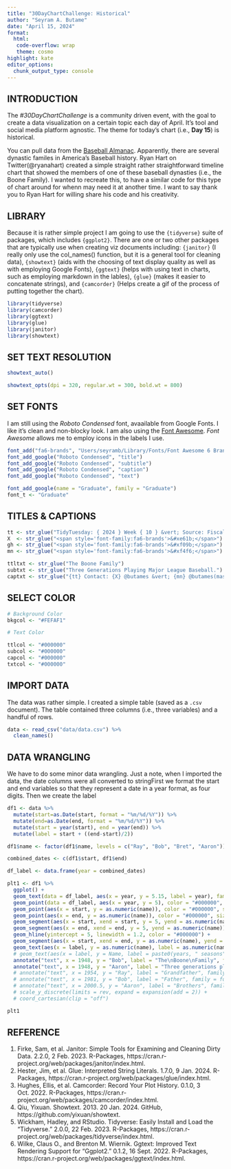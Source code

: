 ```yaml
---
title: "30DayChartChallenge: Historical"
author: "Seyram A. Butame"
date: "April 15, 2024"
format:
  html: 
   code-overflow: wrap
   theme: cosmo
highlight: kate
editor_options:
  chunk_output_type: console
---
```


## INTRODUCTION

The *#30DayChartChallenge* is a community driven event, with the goal to create a data visualization on a certain topic each day of April. It’s tool and social media platform agnostic. The theme for today's chart (i.e., **Day 15**) is historical.

You can pull data from the [Baseball Almanac](https://www.baseball-almanac.com/fammenu.shtml). Apparently, there are several dynastic familes in America's Baseball history. Ryan Hart on Twitter(@ryanahart) created a simple straight rather straightforward timeline chart that showed the members of one of these baseball dynasties (i.e., the Boone Family). I wanted to recreate this, to have a similar code for this type of chart around for whenn may need it at another time. I want to say thank you to Ryan Hart for willing share his code and his creativity.

## LIBRARY

Because it is rather simple project I am going to use the `{tidyverse}` suite of packages, which includes `{ggplot2}`. There are one or two other packages that are typically use when creating viz documents including: `{janitor}` (I really only use the col_names() function, but it is a general tool for cleaning data), `{showtext}` (aids with the choosing of text display quality as well as with employing Google Fonts), `{ggtext}` (helps with using text in charts, such as employing markdown in the lables), `{glue}` (makes it easier to concatenate strings), and `{camcorder}` (Helps create a gif of the process of putting together the chart).

```r
library(tidyverse)
library(camcorder)
library(ggtext)
library(glue)
library(janitor)
library(showtext)

```

## SET TEXT RESOLUTION


```r

showtext_auto()

showtext_opts(dpi = 320, regular.wt = 300, bold.wt = 800)

```

## SET FONTS

I am still using the  *Roboto Condensed* font, avaailable from Google Fonts. I like it's clean and non-blocky look. I am also using the [Font Awesome](https://fontawesome.com/icons). *Font Awesome* allows me to employ icons in the labels I use.

```r

font_add("fa6-brands", "Users/seyramb/Library/Fonts/Font Awesome 6 Brands-Regular-400.otf") 
font_add_google("Roboto Condensed", "title")
font_add_google("Roboto Condensed", "subtitle")
font_add_google("Roboto Condensed", "caption")
font_add_google("Roboto Condensed", "text")

font_add_google(name = "Graduate", family = "Graduate")
font_t <- "Graduate"

```


## TITLES & CAPTIONS

```r
tt <- str_glue("TidyTuesday: { 2024 } Week { 10 } &vert; Source: Fiscal Sponsors Directory<br>")
X  <- str_glue("<span style='font-family:fa6-brands'>&#xe61b;</span>")   
gh <- str_glue("<span style='font-family:fa6-brands'>&#xf09b;</span>")
mn <- str_glue("<span style='font-family:fa6-brands'>&#xf4f6;</span>")

ttltxt <- str_glue("The Boone Family")
subtxt <- str_glue("Three Generations Playing Major League Baseball.")
captxt <- str_glue("{tt} Contact: {X} @butames &vert; {mn} @butames(mastodon.cloud) Code: {gh} butames &vert; Inspiration: Ryan Hart &vert; Tools: #rstats #ggplot2 #dataviz")

```

## SELECT COLOR 
```r

# Background Color
bkgcol <- "#FEFAF1"

# Text Color

ttlcol <- "#000000"
subcol <- "#000000"
capcol <- "#000000"
txtcol <- "#000000"

```

## IMPORT DATA

The data was rather simple. I created a simple table (saved as a `.csv` document). The table contained three columns (i.e., three variables) and a handful of rows.

```r

data <- read_csv("data/data.csv") %>%
  clean_names()

```

## DATA WRANGLING

We have to do some minor data wrangling. Just a note, when I imported the data, the date columns were all converted to stringFirst we format the start and end variables so that they represent a date in a year format, as four digits. Then we create the label 

```r

df1 <- data %>% 
  mutate(start=as.Date(start, format = "%m/%d/%Y")) %>% 
  mutate(end=as.Date(end, format = "%m/%d/%Y")) %>% 
  mutate(start = year(start), end = year(end)) %>% 
  mutate(label = start + ((end-start)/2))

```

```r

df1$name <- factor(df1$name, levels = c("Ray", "Bob", "Bret", "Aaron"))

combined_dates <- c(df1$start, df1$end)

df_label <- data.frame(year = combined_dates)

```

```r
plt1 <- df1 %>% 
  ggplot() +
  geom_text(data = df_label, aes(x = year, y = 5.15, label = year), family = font_t, color = "#000000", size = 3, fontface = "bold", angle = 45, hjust = 0) +
  geom_point(data = df_label, aes(x = year, y = 5), color = "#000000", size = 2) +
  geom_point(aes(x = start, y = as.numeric(name)), color = "#000000", size = 2) +
  geom_point(aes(x = end, y = as.numeric(name)), color = "#000000", size = 2) +
  geom_segment(aes(x = start, xend = start, y = 5, yend = as.numeric(name)), color = "#000000", linetype = "dotted", linewidth = 0.5) +
  geom_segment(aes(x = end, xend = end, y = 5, yend = as.numeric(name)), color = "#000000", linetype = "dotted", linewidth = 0.5) +
  geom_hline(yintercept = 5, linewidth = 1.2, color = "#000000") +
  geom_segment(aes(x = start, xend = end, y = as.numeric(name), yend = as.numeric(name)), linewidth = 20) +
  geom_text(aes(x = label, y = as.numeric(name), label = as.numeric(name)), family = font_t, size = 5, color = "#FFFFFF", hjust = 0.5, fontface = "bold", vjust = 0) +
  # geom_text(aes(x = label, y = Name, label = paste0(years, " seasons")), family = font_t, size = 3, color = "#FFFFFF", hjust = 0.5, fontface = "bold", vjust = 2) 
  annotate("text", x = 1948, y = "Bob", label = "The\nBoone\nFamily", family = font_t, size = 12, color = "#000000", fontface = "bold", hjust = 0, vjust = 1.75, lineheight = 0.7) +
  annotate("text", x = 1948, y = "Aaron", label = "Three generations playing major league baseball", family = font_t, size = 4, color = "#000000", hjust = 0, vjust = 7)
  # annotate("text", x = 1954, y = "Ray", label = "Grandfather", family = font_t, size = 4, color = "#999999", hjust = 0.5, vjust = 4) +
  # annotate("text", x = 1981, y = "Bob", label = "Father", family = font_t, size = 4, color = "#999999", hjust = 0.5, vjust = 4) +
  # annotate("text", x = 2000.5, y = "Aaron", label = "Brothers", family = font_t, size = 4, color = "#999999", hjust = 0.5, vjust = 4) +
  # scale_y_discrete(limits = rev, expand = expansion(add = 2)) +
  # coord_cartesian(clip = "off") 

plt1
```


## REFERENCE

1. Firke, Sam, et al. Janitor: Simple Tools for Examining and Cleaning Dirty Data. 2.2.0, 2 Feb. 2023. R-Packages, https://cran.r-project.org/web/packages/janitor/index.html.
2. Hester, Jim, et al. Glue: Interpreted String Literals. 1.7.0, 9 Jan. 2024. R-Packages, https://cran.r-project.org/web/packages/glue/index.html.
3. Hughes, Ellis, et al. Camcorder: Record Your Plot History. 0.1.0, 3 Oct. 2022. R-Packages, https://cran.r-project.org/web/packages/camcorder/index.html.
4. Qiu, Yixuan. Showtext. 2013. 20 Jan. 2024. GitHub, https://github.com/yixuan/showtext.
5. Wickham, Hadley, and RStudio. Tidyverse: Easily Install and Load the “Tidyverse.” 2.0.0, 22 Feb. 2023. R-Packages, https://cran.r-project.org/web/packages/tidyverse/index.html.
6. Wilke, Claus O., and Brenton M. Wiernik. Ggtext: Improved Text Rendering Support for “Ggplot2.” 0.1.2, 16 Sept. 2022. R-Packages, https://cran.r-project.org/web/packages/ggtext/index.html.


